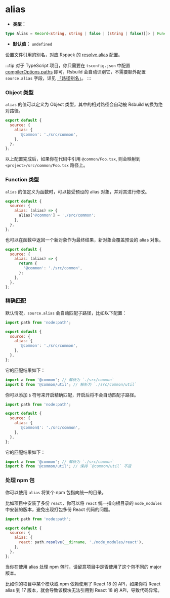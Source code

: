 # alias

- **类型：**

```ts
type Alias = Record<string, string | false | (string | false)[]> | Function;
```

- **默认值：** `undefined`

设置文件引用的别名，对应 Rspack 的 [resolve.alias](https://rspack.dev/zh/config/resolve#resolvealias) 配置。

:::tip
对于 TypeScript 项目，你只需要在 `tsconfig.json` 中配置 [compilerOptions.paths](https://typescriptlang.org/tsconfig#paths) 即可，Rsbuild 会自动识别它，不需要额外配置 `source.alias` 字段，详见 [「路径别名」](/guide/advanced/alias)。
:::

### Object 类型

`alias` 的值可以定义为 Object 类型，其中的相对路径会自动被 Rsbuild 转换为绝对路径。

```js
export default {
  source: {
    alias: {
      '@common': './src/common',
    },
  },
};
```

以上配置完成后，如果你在代码中引用 `@common/Foo.tsx`, 则会映射到 `<project>/src/common/Foo.tsx` 路径上。

### Function 类型

`alias` 的值定义为函数时，可以接受预设的 alias 对象，并对其进行修改。

```js
export default {
  source: {
    alias: (alias) => {
      alias['@common'] = './src/common';
    },
  },
};
```

也可以在函数中返回一个新对象作为最终结果，新对象会覆盖预设的 alias 对象。

```js
export default {
  source: {
    alias: (alias) => {
      return {
        '@common': './src/common',
      };
    },
  },
};
```

### 精确匹配

默认情况，`source.alias` 会自动匹配子路径，比如以下配置：

```js
import path from 'node:path';

export default {
  source: {
    alias: {
      '@common': './src/common',
    },
  },
};
```

它的匹配结果如下：

```js
import a from '@common'; // 解析为 `./src/common`
import b from '@common/util'; // 解析为 `./src/common/util`
```

你可以添加 `$` 符号来开启精确匹配，开启后将不会自动匹配子路径。

```js
import path from 'node:path';

export default {
  source: {
    alias: {
      '@common$': './src/common',
    },
  },
};
```

它的匹配结果如下：

```js
import a from '@common'; // 解析为 `./src/common`
import b from '@common/util'; // 保持 `@common/util` 不变
```

### 处理 npm 包

你可以使用 `alias` 将某个 npm 包指向统一的目录。

比如项目中安装了多份 `react`，你可以将 `react` 统一指向根目录的 `node_modules` 中安装的版本，避免出现打包多份 React 代码的问题。

```js
import path from 'node:path';

export default {
  source: {
    alias: {
      react: path.resolve(__dirname, './node_modules/react'),
    },
  },
};
```

当你在使用 alias 处理 npm 包时，请留意项目中是否使用了这个包不同的 major 版本。

比如你的项目中某个模块或 npm 依赖使用了 React 18 的 API，如果你将 React alias 到 17 版本，就会导致该模块无法引用到 React 18 的 API，导致代码异常。
